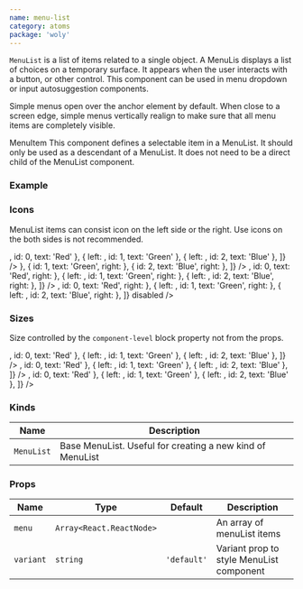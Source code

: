 ```yaml
---
name: menu-list
category: atoms
package: 'woly'
---
```



`MenuList` is a list of items related to a single object. 
A MenuLis displays a list of choices on a temporary surface. It appears when the user interacts with a button, or other control.
This component can be used in menu dropdown or input autosuggestion components.

Simple menus open over the anchor element by default. 
When close to a screen edge, simple menus vertically realign to make sure that all menu items are completely visible.

MenuItem
This component defines a selectable item in a MenuList. It should only be used as a descendant of a MenuList. 
It does not need to be a direct child of the MenuList component.

### Example

<Playground>
  <MenuList
      menu={[
        { id: 0, text: 'Red' },
        { id: 1, text: 'Green' },
        { id: 2, text: 'Blue' },
      ]}
    />
</Playground>

<!-- <MenuListExample /> -->

### Icons

MenuList items can consist icon on the left side or the right. Use icons on the both sides is not recommended.

  <Playground>
    <MenuList
      menu={[
        { left: <InfoIcon/>, id: 0, text: 'Red' },
        { left: <InfoIcon/>, id: 1, text: 'Green' },
        { left: <InfoIcon/>, id: 2, text: 'Blue' },
      ]}
    />
    <MenuList
      menu={[
        {  id: 0, text: 'Red', right: <Check/> },
        {  id: 1, text: 'Green', right: <Check/> },
        {  id: 2, text: 'Blue', right: <Check/> },
      ]}
    />
    <MenuList
      menu={[
        { left: <InfoIcon/>, id: 0, text: 'Red', right: <Check/> },
        { left: <InfoIcon/>, id: 1, text: 'Green', right: <Check/> },
        { left: <InfoIcon/>, id: 2, text: 'Blue', right: <Check/> },
      ]}
    />
     <MenuList
      menu={[
        { left: <InfoIcon/>, id: 0, text: 'Red', right: <Check/> },
        { left: <InfoIcon/>, id: 1, text: 'Green', right: <Check/> },
        { left: <InfoIcon/>, id: 2, text: 'Blue', right: <Check/> },
      ]}
      disabled
    />
 </Playground>

 ### Sizes

Size controlled by the `component-level` block property not from the props.

<Playground>
  <block.S>
    <MenuList
      menu={[
        { left: <InfoIcon/>, id: 0, text: 'Red' },
        { left: <InfoIcon/>, id: 1, text: 'Green' },
        { left: <InfoIcon/>, id: 2, text: 'Blue' },
      ]}
    />
  </block.S>
  <block.L>
    <MenuList
      menu={[
        { left: <InfoIcon/>, id: 0, text: 'Red' },
        { left: <InfoIcon/>, id: 1, text: 'Green' },
        { left: <InfoIcon/>, id: 2, text: 'Blue' },
      ]}
    />
  </block.L>
  <block.XL>
    <MenuList
      menu={[
        { left: <InfoIcon/>, id: 0, text: 'Red' },
        { left: <InfoIcon/>, id: 1, text: 'Green' },
        { left: <InfoIcon/>, id: 2, text: 'Blue' },
      ]}
    />
  </block.XL>
</Playground>



### Kinds

| Name       | Description                                               |
| ---------- | --------------------------------------------------------- |
| `MenuList` | Base MenuList. Useful for creating a new kind of MenuList |

### Props

| Name      | Type                     | Default     | Description                              |
| --------- | ------------------------ | ----------- | ---------------------------------------- |
| `menu`    | `Array<React.ReactNode>` |             | An array of menuList items               |
| `variant` | `string`                 | `'default'` | Variant prop to style MenuList component |
